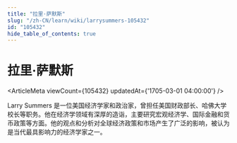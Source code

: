 ```yaml
---
title: "拉里·萨默斯"
slug: "/zh-CN/learn/wiki/larrysummers-105432"
id: "105432"
hide_table_of_contents: true
---
```



# 拉里·萨默斯

<ArticleMeta viewCount={105432} updatedAt={'1705-03-01 04:00:00'} />

Larry Summers 是一位美国经济学家和政治家，曾担任美国财政部长、哈佛大学校长等职务。他在经济学领域有深厚的造诣，主要研究宏观经济学、国际金融和货币政策等方面。他的观点和分析对全球经济政策和市场产生了广泛的影响，被认为是当代最具影响力的经济学家之一。
